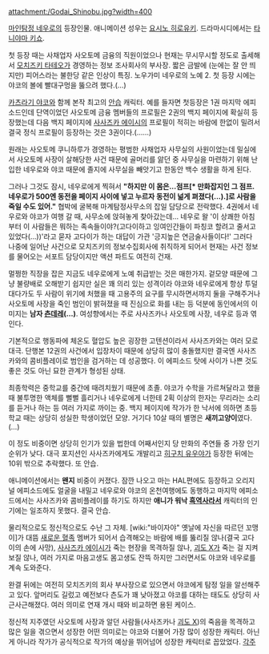 attachment:/Godai_Shinobu.jpg?width=400

[[마인탐정 네우로]]의 등장인물. 애니메이션 성우는 [[요시노 히로유키]]. 드라마시디에서는 [[타니야마 키쇼]].

첫 등장 때는 사채업자 사오토메 금융의 직원이었으나 현재는 무시무시할 정도로 출세해서 [[모치즈키 타테오]]가 경영하는 정보 조사회사의 부사장. 짧은 금발에 (눈에는 잘 안 띄지만) 피어스라는 불한당 같은 인상이 특징. 노우가미 네우로의 노예 2. 첫 등장 시에는 야코의 볼에 빨대구멍을 뚫으려 했다.(…)

[[카츠라기 야코]]와 함께 본작 최고의 [[안습]] 캐릭터. 예를 들자면 첫등장은 1권 마지막 에피소드인데 단역이었던 사오토메 금융 멤버들의 프로필은 2권의 백지 페이지에 확실히 등장했는데 다음 백지 페이지에 [[사사즈카 에이시]]의 프로필이 적히는 바람에 한없이 밀려서 결국 정식 프로필이 등장하는 것은 3권이다.(……)

원래는 사오토메 쿠니하루가 경영하는 평범한 사채업자 사무실의 사원이었는데 밀실에서 사오토메 사장이 살해당한 사건 때문에 골머리를 앓던 중 사무실을 마련하기 위해 난입한 네우로와 야코 때문에 졸지에 사무실을 빼앗기고 한동안 백수 생활을 하게 된다.

그러나 그것도 잠시, 네우로에게 찍혀서 '''"하지만 이 몸은...점프[* 만화잡지인 그 점프. 네우로가 500엔 동전을 페이지 사이에 넣고 누르자 동전이 넒게 펴졌다(...).]로 사람을 죽일 수도 있어."''' 협박에 굴복해 마계탐정사무소의 잡일 담당으로 전락했다. 4권에서 네우로와 야코가 여행 갈 때, 사무소에 앉혀놓게 찾아갔는데... 네우로 왈 '이 상쾌한 아침부터 이 사람들은 뭐하는 족속들이야?(고다이하고 잉여인간들이 파칭코 할려고 줄서고 있었다(...))'라고 묻자 고다이가 하는 대답이 가관 '긍지높은 연금술사들이다!' 그러다 나중에 일어난 사건으로 모치즈키의 정보수집회사에 취직하게 되어서 현재는 사건 정보를 물어오는 서포트 담당이지만 액션 파트도 여전히 건재.

멀쩡한 직장을 잡은 지금도 네우로에게 노예 취급받는 것은 매한가지. 겉모양 때문에 그냥 불량배로 오해받기 쉽지만 실은 꽤 의리 있는 성격이라 야코와 네우로에게 항상 투덜대다가도 두 사람이 위기에 처했을 때 고용주의 요구를 무시하면서까지 둘을 구해주거나 사오토메 사장을 죽인 범인이 밝혀졌을 때 진심으로 화를 내는 등 덕분에 동인에서의 이미지는 '''남자 [[츤데레]](…)'''. 여성향에서는 주로 사사즈카나 사오토메 사장, 네우로 등과 엮인다.

기본적으로 행동파에 체온도 혈압도 높은 굉장한 고텐션이라서 사사즈카와는 여러 모로 대극. 단행본 12권의 사건에서 입장차이 때문에 상당히 많이 충돌했지만 결국엔 사사즈카와의 콤비플레이로 범인을 검거하는 데 성공했다. 이 에피소드 탓에 사이가 나쁜 것도 좋은 것도 아닌 묘한 관계가 형성된 상태. 

최종학력은 중학교를 중간에 때려치웠기 때문에 초졸. 야코가 수학을 가르쳐달라고 했을 때 불투명한 액체를 뻘뻘 흘리거나 네우로에게 너한테 2획 이상의 한자는 무리라는 소리를 듣거나 하는 등 여러 가지로 까이는 중. 백지 페이지에 작가가 한 낙서에 의하면 초등학교 때는 상당히 성실한 학생이었던 모양. 거기다 10살 때의 별명은 '''새끼고양이'''였다.(…)

이 정도 비중이면 상당히 인기가 있을 법한데 어째서인지 당 만화의 주연들 중 가장 인기 순위가 낮다. 대극 포지션인 사사즈카에게도 개발리고 [[히구치 유우야]]가 등장한 뒤에는 10위 밖으로 추락했다. 또 안습.

애니메이션에서는 '''왠지''' 비중이 커졌다. 잠깐 나오고 마는 HAL편에도 등장하고 오리지널 에피소드에도 얼굴을 내밀고 네우로와 야코의 온천여행에도 동행하고 마지막 에피소드에서는 사사즈카와 콤비플레이를 하기도 하지만 '''애니가 워낙 [[흑역사]]라서''' 캐릭터의 인기에는 일조하지 못했다. 결국 안습.

물리적으로도 정신적으로도 수난 그 자체. [wiki:"바이자야" 옛날에 자신을 따르던 꼬맹이]가 대뜸 [[새로운 혈족]] 멤버가 되어서 습격해오는 바람에 배를 뚫리질 않나(결국 고다이의 손에 사망), [[사사즈카 에이시]]가 죽는 현장을 목격하질 않나, [[괴도 X]]가 죽는 걸 지켜보질 않나, 여러 가지로 마음고생도 몸고생도 잔뜩 하지만 그러면서도 야코와 네우로를 계속 도와준다.

완결 뒤에는 여전히 모치즈키의 회사 부사장으로 있으면서 야코에게 탐정 일을 알선해주고 있다. 앞머리도 길렀고 예전보다 츤도가 꽤 낮아졌고 야코를 대하는 태도도 상당히 사근사근해졌다. 여러 의미로 연재 개시 때와 비교하면 용된 케이스. 

정신적 지주였던 사오토메 사장과 알던 사람들(사사즈카나 [[괴도 X]])의 죽음을 목격하고 많은 일을 겪으면서 성장한 어떤 의미로는 야코와 더불어 가장 많이 성장한 캐릭터. 아닌게 아니라 작가가 공식적으로 작가의 예상을 뛰어넘어 성장한 캐릭터로 꼽았었다.
[[각주]]
